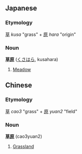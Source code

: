 ==Japanese==
===Etymology===
[[草]] ''kusa'' "grass" + [[原]] ''hara'' "origin"

===Noun===
'''[[草]][[原]]''' ([[くさ]][[はら]], kusahara)

# [[Meadow]]

== Chinese ==

=== Etymology ===

[[草]] ''cao3'' "grass" + [[原]] ''yuan2'' "field"

=== Noun ===

'''[[草]][[原]]''' (cao3yuan2)

# [[Grassland]]